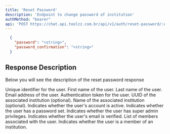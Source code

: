 ```yaml
---
title: 'Reset Password'
description: 'Endpoint to change password of institution'
authMethod: "bearer"  
api: 'POST https://chat.api.toolzz.com.br/api/v1/auth/reset-password/:email'
---
```


<RequestExample>

```json Payload Example
  {
    "password": "<string>",
    "password_confirmation": "<string>"
  }
```
</RequestExample>

## Response Description 
Below you will see the description of the reset password response

<ResponseField name="id" type="uuid" required>
  Unique identifier for the user.
</ResponseField>
<ResponseField name="name" type="string" required>
  First name of the user.
</ResponseField>
<ResponseField name="lastName" type="string" required>
  Last name of the user.
</ResponseField>
<ResponseField name="email" type="string" required>
  Email address of the user.
</ResponseField>
<ResponseField name="token" type="string" required>
  Authentication token for the user.
</ResponseField>
<ResponseField name="institutionId" type="uuid">
  UUID of the associated institution (optional).
</ResponseField>
<ResponseField name="institutionName" type="string">
  Name of the associated institution (optional).
</ResponseField>
<ResponseField name="isActive" type="boolean" required>
  Indicates whether the user's account is active.
</ResponseField>
<ResponseField name="hasPassword" type="boolean" required>
  Indicates whether the user has a password set.
</ResponseField>
<ResponseField name="superAdmin" type="boolean" required>
  Indicates whether the user has super admin privileges.
</ResponseField>
<ResponseField name="verified" type="boolean" required>
  Indicates whether the user's email is verified.
</ResponseField>
<ResponseField name="members" type="array" required>
  List of members associated with the user.
</ResponseField>
<ResponseField name="isMember" type="boolean" required>
  Indicates whether the user is a member of an institution.
</ResponseField>

